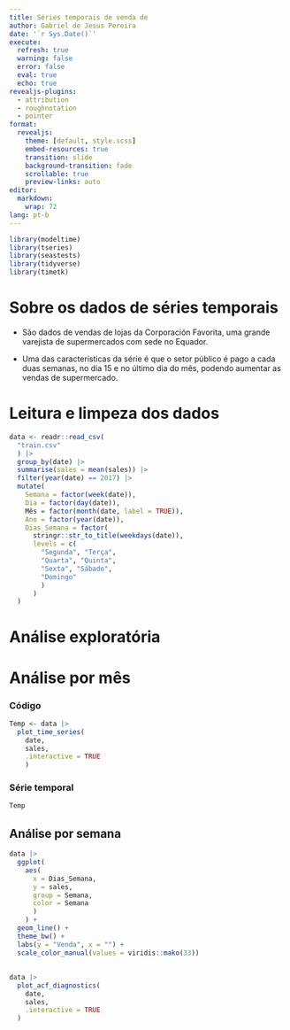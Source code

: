 ```yaml
---
title: Séries temporais de venda de 
author: Gabriel de Jesus Pereira
date: '`r Sys.Date()`'
execute:
  refresh: true
  warning: false
  error: false
  eval: true
  echo: true
revealjs-plugins:
  - attribution 
  - roughnotation
  - pointer
format: 
  revealjs:
    theme: [default, style.scss]
    embed-resources: true
    transition: slide
    background-transition: fade
    scrollable: true
    preview-links: auto
editor:
  markdown:
    wrap: 72
lang: pt-b
---
```


```r
library(modeltime)
library(tseries)
library(seastests)
library(tidyverse)
library(timetk)
```

# Sobre os dados de séries temporais

- São dados de vendas de lojas da Corporación Favorita, uma grande varejista de supermercados com sede no Equador.

- Uma das características da série é que o setor público é pago a cada duas semanas, no dia 15 e no último dia do mês, podendo aumentar as vendas de supermercado.


# Leitura e limpeza dos dados

```r
data <- readr::read_csv(
  "train.csv"
  ) |> 
  group_by(date) |> 
  summarise(sales = mean(sales)) |> 
  filter(year(date) == 2017) |>
  mutate(
    Semana = factor(week(date)),
    Dia = factor(day(date)),
    Mês = factor(month(date, label = TRUE)),
    Ano = factor(year(date)),
    Dias_Semana = factor(
      stringr::str_to_title(weekdays(date)),
      levels = c(
        "Segunda", "Terça",
        "Quarta", "Quinta",
        "Sexta", "Sábado",
        "Domingo"
        )
      )
  )
```

# Análise exploratória

# Análise por mês

::: {.panel-tabset}

### Código

```r
Temp <- data |> 
  plot_time_series(
    date, 
    sales,
    .interactive = TRUE
    )
```

### Série temporal

```r
Temp
```

:::

## Análise por semana

```r
data |> 
  ggplot(
    aes(
      x = Dias_Semana, 
      y = sales, 
      group = Semana,
      color = Semana
      )
    ) +
  geom_line() +
  theme_bw() +
  labs(y = "Venda", x = "") +
  scale_color_manual(values = viridis::mako(33))
```


##

```r
data |> 
  plot_acf_diagnostics(
    date,
    sales,
    .interactive = TRUE
  )
```

